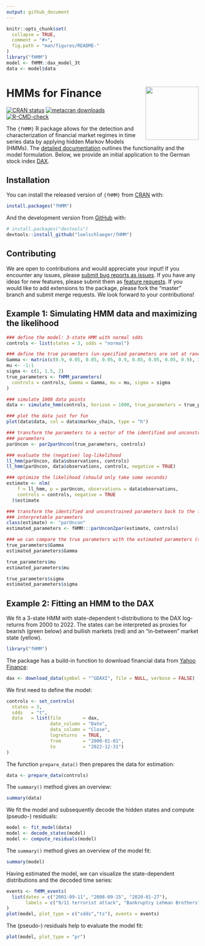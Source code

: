 ```yaml
---
output: github_document
---
```


<!-- README.md is generated from README.Rmd. Please edit that file -->

```r
knitr::opts_chunk$set(
  collapse = TRUE,
  comment = "#>",
  fig.path = "man/figures/README-"
)
library("fHMM")
model <- fHMM::dax_model_3t
data <- model$data
```

# HMMs for Finance <a href="https://loelschlaeger.de/fHMM/"><img src="man/figures/logo.png" align="right" height="139" /></a>

<!-- badges: start -->
[![CRAN status](https://www.r-pkg.org/badges/version/fHMM)](https://CRAN.R-project.org/package=fHMM)
[![metacran downloads](https://cranlogs.r-pkg.org/badges/last-month/fHMM)](https://cran.r-project.org/package=fHMM)
[![R-CMD-check](https://github.com/loelschlaeger/fHMM/actions/workflows/R-CMD-check.yaml/badge.svg)](https://github.com/loelschlaeger/fHMM/actions/workflows/R-CMD-check.yaml)
<!-- badges: end -->

The `{fHMM}` R package allows for the detection and characterization of financial market regimes in time series data by applying hidden Markov Models (HMMs). The [detailed documentation](https://loelschlaeger.de/fHMM/articles/) outlines the functionality and the model formulation. Below, we provide an initial application to the German stock index [DAX](https://en.wikipedia.org/wiki/DAX).

## Installation

You can install the released version of `{fHMM}` from [CRAN](https://CRAN.R-project.org) with:

```r
install.packages("fHMM")
```

And the development version from [GitHub](https://github.com/) with:

```r
# install.packages("devtools")
devtools::install_github("loelschlaeger/fHMM")
```

## Contributing

We are open to contributions and would appreciate your input! If you encounter any issues, please [submit bug reports as issues](https://github.com/loelschlaeger/fHMM/issues/new?assignees=&labels=bug&template=bug.md). If you have any ideas for new features, please submit them as [feature requests](https://github.com/loelschlaeger/fHMM/issues/new?assignees=&labels=future&template=suggestion.md). If you would like to add extensions to the package, please fork the "master" branch and submit merge requests. We look forward to your contributions!

## Example 1: Simulating HMM data and maximizing the likelihood

```r
### define the model: 3-state HMM with normal sdds
controls <- list(states = 3, sdds = "normal")

### define the true parameters (un-specified parameters are set at random)
Gamma <- matrix(c(0.9, 0.05, 0.05, 0.05, 0.9, 0.05, 0.05, 0.05, 0.9), 3, 3)
mu <- -1:1
sigma <- c(1, 1.5, 2)
true_parameters <- fHMM_parameters(
  controls = controls, Gamma = Gamma, mu = mu, sigma = sigma
)

### simulate 1000 data points
data <- simulate_hmm(controls, horizon = 1000, true_parameters = true_parameters)

### plot the data just for fun
plot(data$data, col = data$markov_chain, type = "h")

### transform the parameters to a vector of the identified and unconstrained 
### parameters
parUncon <- par2parUncon(true_parameters, controls)

### evaluate the (negative) log-likelihood
ll_hmm(parUncon, data$observations, controls)
ll_hmm(parUncon, data$observations, controls, negative = TRUE)

### optimize the likelihood (should only take some seconds)
estimate <- nlm(
    f = ll_hmm, p = parUncon, observations = data$observations, 
    controls = controls, negative = TRUE
  )$estimate

### transform the identified and unconstrained parameters back to the full and 
### interpretable parameters
class(estimate) <- "parUncon"
estimated_parameters <- fHMM:::parUncon2par(estimate, controls)

### we can compare the true parameters with the estimated parameters (should be similar)
true_parameters$Gamma
estimated_parameters$Gamma

true_parameters$mu
estimated_parameters$mu

true_parameters$sigma
estimated_parameters$sigma
```

## Example 2: Fitting an HMM to the DAX

We fit a 3-state HMM with state-dependent t-distributions to the DAX log-returns from 2000 to 2022. The states can be interpreted as proxies for bearish (green below) and bullish markets (red) and an "in-between" market state (yellow).

```r
library("fHMM")
```

The package has a build-in function to download financial data from [Yahoo Finance](https://finance.yahoo.com/):

```r
dax <- download_data(symbol = "^GDAXI", file = NULL, verbose = FALSE)
```

We first need to define the model:

```r
controls <- set_controls(
  states = 3,
  sdds   = "t",
  data   = list(file        = dax,
                date_column = "Date",
                data_column = "Close",
                logreturns  = TRUE,
                from        = "2000-01-01",
                to          = "2022-12-31")
)
```

The function `prepare_data()` then prepares the data for estimation:

```r
data <- prepare_data(controls)
```

The `summary()` method gives an overview:

```r
summary(data)
```

We fit the model and subsequently decode the hidden states and compute (pseudo-) residuals:

```r
model <- fit_model(data)
model <- decode_states(model)
model <- compute_residuals(model)
```

The `summary()` method gives an overview of the model fit:

```r
summary(model)
```

Having estimated the model, we can visualize the state-dependent distributions and the decoded time series:

```r
events <- fHMM_events(
  list(dates = c("2001-09-11", "2008-09-15", "2020-01-27"),
       labels = c("9/11 terrorist attack", "Bankruptcy Lehman Brothers", "First COVID-19 case Germany"))
)
plot(model, plot_type = c("sdds","ts"), events = events)
```

The (pseudo-) residuals help to evaluate the model fit:

```r
plot(model, plot_type = "pr")
```
